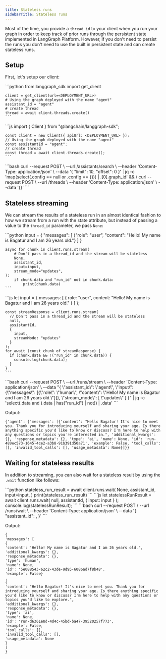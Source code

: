 ```yaml
---
title: Stateless runs
sidebarTitle: Stateless runs
---
```

Most of the time, you provide a `thread_id` to your client when you run your graph in order to keep track of prior runs through the persistent state implemented in LangGraph Platform. However, if you don't need to persist the runs you don't need to use the built in persistent state and can create stateless runs.

## Setup

First, let's setup our client:

<Tabs>
  <Tab title="Python">
    ```python
    from langgraph_sdk import get_client
    
    client = get_client(url=<DEPLOYMENT_URL>)
    # Using the graph deployed with the name "agent"
    assistant_id = "agent"
    # create thread
    thread = await client.threads.create()
    ```
  </Tab>
  <Tab title="Javascript">
    ```js
    import { Client } from "@langchain/langgraph-sdk";
    
    const client = new Client({ apiUrl: <DEPLOYMENT_URL> });
    // Using the graph deployed with the name "agent"
    const assistantId = "agent";
    // create thread
    const thread = await client.threads.create();
    ```
  </Tab>
  <Tab title="CURL">
    ```bash
    curl --request POST \
        --url <DEPLOYMENT_URL>/assistants/search \
        --header 'Content-Type: application/json' \
        --data '{
            "limit": 10,
            "offset": 0
        }' | jq -c 'map(select(.config == null or .config == {})) | .[0].graph_id' && \
    curl --request POST \
        --url <DEPLOYMENT_URL>/threads \
        --header 'Content-Type: application/json' \
        --data '{}'
    ```
  </Tab>
</Tabs>

## Stateless streaming

We can stream the results of a stateless run in an almost identical fashion to how we stream from a run with the state attribute, but instead of passing a value to the `thread_id` parameter, we pass `None`:

<Tabs>
  <Tab title="Python">
    ```python
    input = {
        "messages": [
            {"role": "user", "content": "Hello! My name is Bagatur and I am 26 years old."}
        ]
    }
    
    async for chunk in client.runs.stream(
        # Don't pass in a thread_id and the stream will be stateless
        None,
        assistant_id,
        input=input,
        stream_mode="updates",
    ):
        if chunk.data and "run_id" not in chunk.data:
            print(chunk.data)
    ```
  </Tab>
  <Tab title="Javascript">
    ```js
    let input = {
      messages: [
        { role: "user", content: "Hello! My name is Bagatur and I am 26 years old." }
      ]
    };
    
    const streamResponse = client.runs.stream(
      // Don't pass in a thread_id and the stream will be stateless
      null,
      assistantId,
      {
        input,
        streamMode: "updates"
      }
    );
    for await (const chunk of streamResponse) {
      if (chunk.data && !("run_id" in chunk.data)) {
        console.log(chunk.data);
      }
    }
    ```
  </Tab>
  <Tab title="CURL">
    ```bash
    curl --request POST \
        --url <DEPLOYMENT_URL>/runs/stream \
        --header 'Content-Type: application/json' \
        --data "{
            \"assistant_id\": \"agent\",
            \"input\": {\"messages\": [{\"role\": \"human\", \"content\": \"Hello! My name is Bagatur and I am 26 years old.\"}]},
            \"stream_mode\": [
                \"updates\"
            ]
        }" | jq -c 'select(.data and (.data | has("run_id") | not)) | .data'
    ```
  </Tab>
</Tabs>

Output:

```
{'agent': {'messages': [{'content': "Hello Bagatur! It's nice to meet you. Thank you for introducing yourself and sharing your age. Is there anything specific you'd like to know or discuss? I'm here to help with any questions or topics you're interested in.", 'additional_kwargs': {}, 'response_metadata': {}, 'type': 'ai', 'name': None, 'id': 'run-489ec573-1645-4ce2-a3b8-91b391d50a71', 'example': False, 'tool_calls': [], 'invalid_tool_calls': [], 'usage_metadata': None}]}}
```

## Waiting for stateless results

In addition to streaming, you can also wait for a stateless result by using the `.wait` function like follows:

<Tabs>
  <Tab title="Python">
    ```python
    stateless_run_result = await client.runs.wait(
        None,
        assistant_id,
        input=input,
    )
    print(stateless_run_result)
    ```
  </Tab>
  <Tab title="Javascript">
    ```js
    let statelessRunResult = await client.runs.wait(
      null,
      assistantId,
      { input: input }
    );
    console.log(statelessRunResult);
    ```
  </Tab>
  <Tab title="CURL">
    ```bash
    curl --request POST \
        --url <DEPLOYMENT_URL>/runs/wait \
        --header 'Content-Type: application/json' \
        --data '{
            "assistant_id": <ASSISTANT_IDD>,
        }'
    ```
  </Tab>
</Tabs>

Output:

```
{
'messages': [
{
'content': 'Hello! My name is Bagatur and I am 26 years old.',
'additional_kwargs': {},
'response_metadata': {},
'type': 'human',
'name': None,
'id': '5e088543-62c2-43de-9d95-6086ad7f8b48',
'example': False}
,
{
'content': "Hello Bagatur! It's nice to meet you. Thank you for introducing yourself and sharing your age. Is there anything specific you'd like to know or discuss? I'm here to help with any questions or topics you'd like to explore.",
'additional_kwargs': {},
'response_metadata': {},
'type': 'ai',
'name': None,
'id': 'run-d6361e8d-4d4c-45bd-ba47-39520257f773',
'example': False,
'tool_calls': [],
'invalid_tool_calls': [],
'usage_metadata': None
}
]
}
```